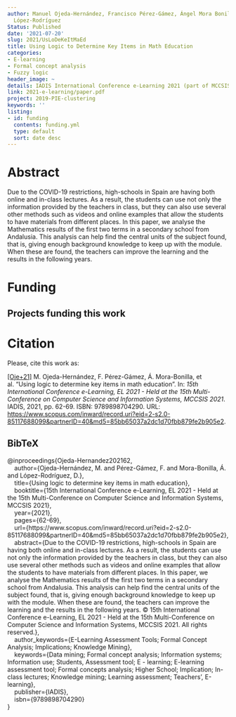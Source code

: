 ```yaml
---
author: Manuel Ojeda-Hernández, Francisco Pérez-Gámez, Ángel Mora Bonilla, Domingo
  López-Rodríguez
Status: Published
date: '2021-07-20'
slug: 2021/UsLoDeKeItMaEd
title: Using Logic to Determine Key Items in Math Education
categories:
- E-learning
- Formal concept analysis
- Fuzzy logic
header_image: ~
details: IADIS International Conference e-Learning 2021 (part of MCCSIS 2021)
link: 2021-e-learning/paper.pdf
project: 2019-PIE-clustering
keywords: ''
listing:
- id: funding
  contents: funding.yml
  type: default
  sort: date desc
---
```



# Abstract


Due to the COVID-19 restrictions, high-schools in Spain are having both online and in-class lectures.  As a result, the students can use not only the information provided by the teachers in class, but they can also use several other methods such as videos and online examples that allow the students to have materials from different places. In this paper, we analyse the Mathematics results of the first two terms in a secondary school from Andalusia. This analysis can help find the central units of the subject found, that is, giving enough background knowledge to keep up with the module.  When these are found, the teachers can improve the learning and the results in the following years.




# Funding
::: {.callout-note appearance='minimal' collapse=false}
## Projects funding this work

:::{#funding}
:::
:::









# Citation
Please, cite this work as:


<a name=bib-Ojeda-Hernandez202162></a>[[Oje+21]](#cite-Ojeda-Hernandez202162) M. Ojeda-Hernández, F. Pérez-Gámez, Á. Mora-Bonilla, et al. “Using logic to determine key items in math education”. In: _15th International Conference e-Learning, EL 2021 - Held at the 15th Multi-Conference on Computer Science and Information Systems, MCCSIS 2021_. IADIS, 2021, pp. 62-69. ISBN: 9789898704290. URL: [https://www.scopus.com/inward/record.uri?eid=2-s2.0-85117688099&partnerID=40&md5=85bb65037a2dc1d70fbb879fe2b905e2](https://www.scopus.com/inward/record.uri?eid=2-s2.0-85117688099&partnerID=40&md5=85bb65037a2dc1d70fbb879fe2b905e2).

::: {.callout-note appearance="minimal" collapse=true}

## BibTeX

@inproceedings{Ojeda-Hernandez202162,<br>&nbsp;&nbsp;&nbsp;&nbsp;author={Ojeda-Hernández, M. and Pérez-Gámez, F. and Mora-Bonilla, Á. and López-Rodríguez, D.},<br>&nbsp;&nbsp;&nbsp;&nbsp;title={Using logic to determine key items in math education},<br>&nbsp;&nbsp;&nbsp;&nbsp;booktitle={15th International Conference e-Learning, EL 2021 - Held at the 15th Multi-Conference on Computer Science and Information Systems, MCCSIS 2021},<br>&nbsp;&nbsp;&nbsp;&nbsp;year={2021},<br>&nbsp;&nbsp;&nbsp;&nbsp;pages={62-69},<br>&nbsp;&nbsp;&nbsp;&nbsp;url={https://www.scopus.com/inward/record.uri?eid=2-s2.0-85117688099&partnerID=40&md5=85bb65037a2dc1d70fbb879fe2b905e2},<br>&nbsp;&nbsp;&nbsp;&nbsp;abstract={Due to the COVID-19 restrictions, high-schools in Spain are having both online and in-class lectures. As a result, the students can use not only the information provided by the teachers in class, but they can also use several other methods such as videos and online examples that allow the students to have materials from different places. In this paper, we analyse the Mathematics results of the first two terms in a secondary school from Andalusia. This analysis can help find the central units of the subject found, that is, giving enough background knowledge to keep up with the module. When these are found, the teachers can improve the learning and the results in the following years. © 15th International Conference e-Learning, EL 2021 - Held at the 15th Multi-Conference on Computer Science and Information Systems, MCCSIS 2021. All rights reserved.},<br>&nbsp;&nbsp;&nbsp;&nbsp;author_keywords={E-Learning Assessment Tools;  Formal Concept Analysis;  Implications;  Knowledge Mining},<br>&nbsp;&nbsp;&nbsp;&nbsp;keywords={Data mining;  Formal concept analysis;  Information systems;  Information use;  Students, Assessment tool;  E - learning;  E-learning assessment tool;  Formal concepts analysis;  Higher School;  Implication;  In-class lectures;  Knowledge mining;  Learning assessment;  Teachers', E-learning},<br>&nbsp;&nbsp;&nbsp;&nbsp;publisher={IADIS},<br>&nbsp;&nbsp;&nbsp;&nbsp;isbn={9789898704290}<br>}

:::









